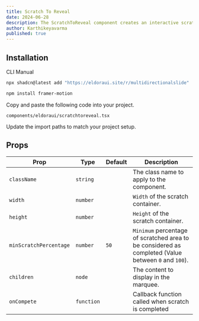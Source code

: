 ```yaml
---
title: Scratch To Reveal
date: 2024-06-28
description: The ScratchToReveal component creates an interactive scratch-off effect with customizable dimensions and animations, revealing hidden content beneath.
author: Karthikeyavarma
published: true
---
```


<ComponentPreview name="scratchtorevealdemo" />

## Installation


<Tabs defaultValue="cli">

<TabsList>
  <TabsTrigger value="cli">CLI</TabsTrigger>
  <TabsTrigger value="manual">Manual</TabsTrigger>
</TabsList>
<TabsContent value="cli">

```bash
npx shadcn@latest add "https://eldoraui.site/r/multidirectionalslide"
```

</TabsContent>

<TabsContent value="manual">


<Steps>

<Step>

```bash
npm install framer-motion
```

</Step>

<Step>Copy and paste the following code into your project.</Step>

`components/eldoraui/scratchtoreveal.tsx`

<ComponentSource name="scratchtoreveal" />

<Step>Update the import paths to match your project setup.</Step>

</Steps>

</TabsContent>

</Tabs>


## Props

| Prop                   | Type       | Default | Description                                                                                         |
| ---------------------- | ---------- | ------- | --------------------------------------------------------------------------------------------------- |
| `className`            | `string`   |         | The class name to apply to the component.                                                           |
| `width`                | `number`   |         | `Width` of the scratch container.                                                                   |
| `height`               | `number`   |         | `Height` of the scratch container.                                                                  |
| `minScratchPercentage` | `number`   | `50`    | `Minimum` percentage of scratched area to be considered as completed (Value between `0` and `100`). |
| `children`             | `node`     |         | The content to display in the marquee.                                                              |
| `onCompete`            | `function` |         | Callback function called when scratch is completed                                                  |
